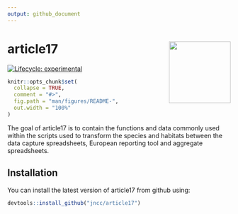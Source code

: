 ```yaml
---
output: github_document
---
```


# article17 <img src='man/figures/logo.png' align="right" height="139" />

<!-- badges: start -->
  [![Lifecycle: experimental](https://img.shields.io/badge/lifecycle-experimental-orange.svg)](https://www.tidyverse.org/lifecycle/#experimental)
  <!-- badges: end -->

```r
knitr::opts_chunk$set(
  collapse = TRUE,
  comment = "#>",
  fig.path = "man/figures/README-",
  out.width = "100%"
)
```

The goal of article17 is to contain the functions and data commonly used within the scripts used to transform the species and habitats between the data capture spreadsheets, European reporting tool and aggregate spreadsheets.

## Installation

You can install the latest version of article17 from github using:

``` r
devtools::install_github("jncc/article17")
```


